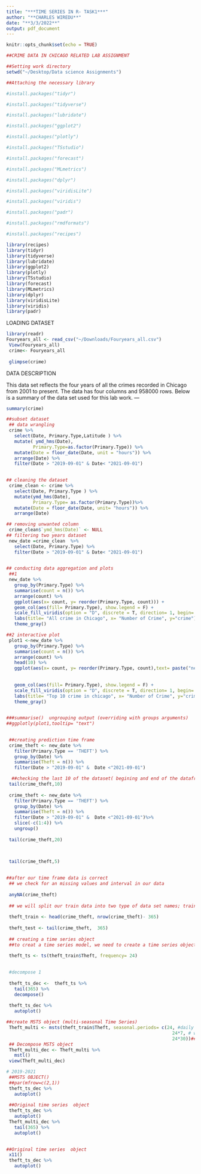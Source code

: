 ```yaml
---
title: "***TIME SERIES IN R- TASK1***"
author: "**CHARLES WIREDU**"
date: "**3/3/2022**"
output: pdf_document
---
```


```r
knitr::opts_chunk$set(echo = TRUE)
```

```r
##CRIME DATA IN CHICAGO RELATED LAB ASSIGNMENT

##Setting work directory
setwd("~/Desktop/Data science Assignments")

##Attaching the necessary library

#install.packages("tidyr")

#install.packages("tidyverse")

#install.packages("lubridate")

#install.packages("ggplot2")

#install.packages("plotly")

#install.packages("TSstudio")

#install.packages("forecast")

#install.packages("MLmetrics")

#install.packages("dplyr")

#install.packages("viridisLite")

#install.packages("viridis")

#install.packages("padr")

#install.packages("rmdformats")

#install.packages("recipes")

library(recipes)
library(tidyr)
library(tidyverse)
library(lubridate)
library(ggplot2)
library(plotly)
library(TSstudio)
library(forecast)
library(MLmetrics)
library(dplyr)
library(viridisLite)
library(viridis)
library(padr)

```


LOADING DATASET
```r
library(readr)
Fouryears_all <- read_csv("~/Downloads/Fouryears_all.csv")
 View(Fouryears_all)
 crime<- Fouryears_all
 
 glimpse(crime)
```

DATA DESCRIPTION

This data set reflects the four years of all the crimes recorded in Chicago from 2001 to present. The data has four columns and 958000 rows. 
Below is a summary of the data set used for this lab work. 
---

```r
summary(crime)
```

```r
##subset dataset
 ## data wrangling
 crime %>%
   select(Date, Primary.Type,Latitude ) %>%
   mutate( ymd_hms(Date),
          Primary.Type=as.factor(Primary.Type)) %>%
   mutate(Date = floor_date(Date, unit = "hours")) %>%
   arrange(Date) %>%
   filter(Date > "2019-09-01" & Date< "2021-09-01") 
 
```

```r
## cleaning the dataset
 crime_clean <- crime %>%
   select(Date, Primary.Type ) %>%
   mutate(ymd_hms(Date),
          Primary.Type= as.factor(Primary.Type))%>%
   mutate(Date = floor_date(Date, unit= "hours")) %>%
   arrange(Date)
```

```r
## removing unwanted column
 crime_clean$`ymd_hms(Date)` <- NULL
## filtering two years dataset
 new_date =crime_clean  %>%
   select(Date, Primary.Type) %>%
   filter(Date > "2019-09-01" & Date< "2021-09-01") 
 
```

```r
## conducting data aggregation and plots
 ##1
 new_date %>%
   group_by(Primary.Type) %>%
   summarise(count = n()) %>%
   arrange(count) %>%
   ggplot(aes(x= count, y= reorder(Primary.Type, count))) +
   geom_col(aes(fill= Primary.Type), show.legend = F) +
   scale_fill_viridis(option = "D", discrete = T, direction= 1, begin= 0.9, end= 0.3) +
   labs(title= "All crime in Chicago", x= "Number of Crime", y="crime") +
   theme_gray()
```


 
```r

##2 interactive plot
 plot1 <-new_date %>%
   group_by(Primary.Type) %>%
   summarise(count = n()) %>%
   arrange(count) %>%
   head(10) %>%
   ggplot(aes(x= count, y= reorder(Primary.Type, count),text= paste("new_date: ",Primary.Type,
                                                                        "<br>", "Happened: ",
                                                                        count, "times"))) +
   geom_col(aes(fill= Primary.Type), show.legend = F) +
   scale_fill_viridis(option = "D", discrete = T, direction= 1, begin= 0.9, end= 0.3) +
   labs(title= "Top 10 crime in chicago", x= "Number of Crime", y="crime") +
   theme_gray()
 
```

```r
###summarise()  ungrouping output (overriding with groups arguments)
##ggplotly(plot1,tooltip= "text")
 
```

```r
 ##creating prediction time frame
 crime_theft <- new_date %>%
   filter(Primary.Type == 'THEFT') %>%
   group_by(Date) %>%
   summarise(Theft = n()) %>%
   filter(Date > "2019-09-01" &  Date <"2021-09-01")

  ##checking the last 10 of the dataset( begining and end of the dataframe)
 tail(crime_theft,10)
 
 crime_theft <- new_date %>%
   filter(Primary.Type == 'THEFT') %>%
   group_by(Date) %>%
   summarise(Theft = n()) %>%
   filter(Date > "2019-09-01" &  Date <"2021-09-01")%>%
   slice(-c(1:4)) %>%
   ungroup()
 
 tail(crime_theft,20)
 

 
 tail(crime_theft,5)
 
```

```r
##after our time frame data is correct
 ## we check for an missing values and interval in our data
 
 anyNA(crime_theft)
 
 ## we will split our train data into two type of data set names; train and test
 
 theft_train <- head(crime_theft, nrow(crime_theft)- 365)
 
 theft_test <- tail(crime_theft,  365)
 
 ## creating a time series object
 ##to creat a time series model, we need to create a time series object from our train data
 
 theft_ts <- ts(theft_train$Theft, frequency= 24)
 
```

```r
 #decompose 1
 
 theft_ts_dec <-  theft_ts %>%
   tail(365) %>%
   decompose()
 
 theft_ts_dec %>%
   autoplot()
```

```r
##create MSTS object (multi-seasonal Time Series) 
 Theft_multi <- msts(theft_train$Theft, seasonal.periods= c(24, #daily
                                                              24*7, # weeekly                                                              
                                                              24*30))##monthly                                                        
 ## Decompose MSTS object
 Theft_multi_dec <- Theft_multi %>%
   mstl()
 view(Theft_multi_dec)
```


```r
# 2019-2021
 ##MSTS OBJECT()
 ##par(mfrow=c(2,1))
 theft_ts_dec %>%
   autoplot()
 
 ##Original time series  object
 theft_ts_dec %>%
   autoplot()
 Theft_multi_dec %>%
   tail(365) %>%
   autoplot()
 
```

```r
##Original time series  object
 x11()
 theft_ts_dec %>%
   autoplot()
```

